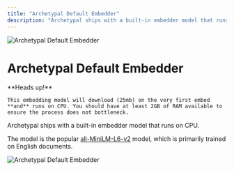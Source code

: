 ```yaml
---
title: "Archetypal Default Embedder"
description: "Archetypal ships with a built-in embedder model that runs on CPU"
---
```



<Image
  src="/images/anythingllm-setup/embedder-configuration/local/built-in/header-image.png"
  height={1080}
  width={1920}
  quality={100}
  alt="Archetypal Default Embedder"
/>

# Archetypal Default Embedder

<Callout type="warning" emoji="️⚠️">
  **Heads up!**

    This embedding model will download (25mb) on the very first embed **and** runs on CPU. You should have at least 2GB of RAM available to ensure the process does not bottleneck.

</Callout>

Archetypal ships with a built-in embedder model that runs on CPU.

The model is the popular [all-MiniLM-L6-v2](https://huggingface.co/sentence-transformers/all-MiniLM-L6-v2) model, which is primarily trained on English documents.

<Image
  src="/images/anythingllm-setup/embedder-configuration/local/built-in/default-embedder.png"
  height={1080}
  width={1920}
  quality={100}
  alt="Archetypal Default Embedder"
/>

